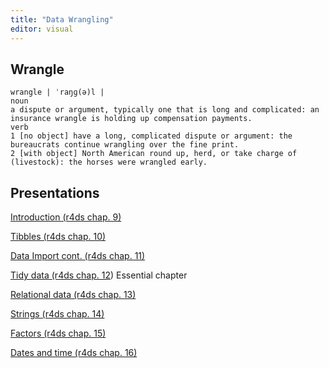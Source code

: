```yaml
---
title: "Data Wrangling"
editor: visual
---
```


## Wrangle

    wrangle | ˈraŋɡ(ə)l |
    noun
    a dispute or argument, typically one that is long and complicated: an insurance wrangle is holding up compensation payments.
    verb
    1 [no object] have a long, complicated dispute or argument: the bureaucrats continue wrangling over the fine print.
    2 [with object] North American round up, herd, or take charge of (livestock): the horses were wrangled early.

## Presentations 

[Introduction (r4ds chap. 9)](intro-wrangle/intro-wrangle.qmd)

[Tibbles (r4ds chap. 10)](tibbles/tibbles.qmd)

[Data Import cont. (r4ds chap. 11)](data-import-cont/data-import-cont.qmd)

[Tidy data (r4ds chap. 12](tidy-data/tidy-data.qmd)) Essential chapter

[Relational data (r4ds chap. 13)](relational-data/relational-data.qmd)

[Strings (r4ds chap. 14)](string-data/string-data.qmd)

[Factors (r4ds chap. 15)](factors/factors.qmd)

[Dates and time (r4ds chap. 16)](time-data/time-data.qmd)
